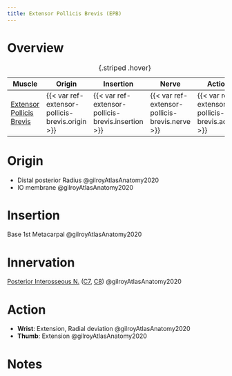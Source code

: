 ```yaml
---
title: Extensor Pollicis Brevis (EPB)
---
```



# Overview

| Muscle  | Origin | Insertion | Nerve | Action |
|------|--------|-------|----------|--------|
| [Extensor Pollicis Brevis]({{< var ref-extensor-pollicis-brevis.path >}}) | {{< var ref-extensor-pollicis-brevis.origin >}} | {{< var ref-extensor-pollicis-brevis.insertion >}} | {{< var ref-extensor-pollicis-brevis.nerve >}} | {{< var ref-extensor-pollicis-brevis.action >}} |
: {.striped .hover}



# Origin {#origin}

- Distal posterior Radius @gilroyAtlasAnatomy2020
- IO membrane @gilroyAtlasAnatomy2020



# Insertion {#insertion}

Base 1st Metacarpal @gilroyAtlasAnatomy2020

# Innervation {#innervation}

[Posterior Interosseous N.]({{< var ref-posterior-interosseous-nerve.path >}}) ([C7]({{< var ref-nerve-root.c7 >}}), [C8]({{< var ref-nerve-root.c8 >}})) @gilroyAtlasAnatomy2020

# Action {#action}

- **Wrist**: Extension, Radial deviation @gilroyAtlasAnatomy2020
- **Thumb**: Extension @gilroyAtlasAnatomy2020






# Notes